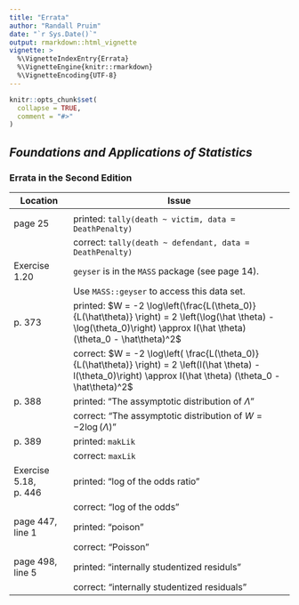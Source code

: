 ```yaml
---
title: "Errata"
author: "Randall Pruim"
date: "`r Sys.Date()`"
output: rmarkdown::html_vignette
vignette: >
  %\VignetteIndexEntry{Errata}
  %\VignetteEngine{knitr::rmarkdown}
  %\VignetteEncoding{UTF-8}
---
```


```r
knitr::opts_chunk$set(
  collapse = TRUE,
  comment = "#>"
)
```


## *Foundations and Applications of Statistics*

### Errata in the Second Edition 


Location               | Issue
---------------------- | --------------------------------------------------------------------------------
\phantom{s}            | 
page 25                | printed: `tally(death ~ victim, data = DeathPenalty)`
\phantom{s}            | correct: `tally(death ~ defendant, data = DeathPenalty)`
Exercise 1.20          | `geyser` is in the `MASS` package (see page 14).  
\phantom{s}            | Use `MASS::geyser` to access this data set.
p. 373                 | printed: $W = -2 \log\left(\frac{L(\theta_0)}{L(\hat\theta)} \right) = 2 \left(\log(\hat \theta) - \log(\theta_0)\right) \approx I(\hat \theta) (\theta_0 - \hat\theta)^2$
\phantom{s}            | correct: $W = -2 \log\left( \frac{L(\theta_0)}{L(\hat\theta)} \right) = 2 \left(l(\hat \theta) - l(\theta_0)\right) \approx I(\hat \theta) (\theta_0 - \hat\theta)^2$
p. 388                 | printed: "The assymptotic distribution of $\Lambda$"  
\phantom{s}            | correct: "The assymptotic distribution of $W = -2 \log(\Lambda)$"
p. 389                 | printed: `makLik` 
\phantom{s}            | correct: `maxLik`
Exercise 5.18, p. 446  | printed: "log of the odds ratio" 
\phantom{s}            | correct: "log of the odds"
page 447, line 1       | printed: "poison" 
\phantom{s}            | correct: "Poisson"
page 498, line 5       | printed: "internally studentized residuls" 
\phantom{s}            | correct: "internally studentized residuals"



